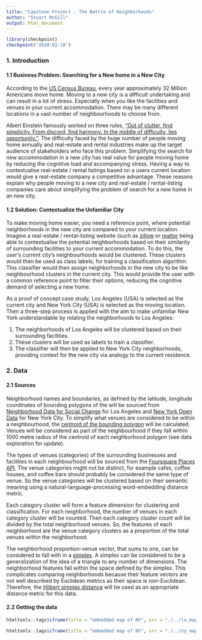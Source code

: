 ```yaml
---
title: "Capstone Project - The Battle of Neighborhoods"
author: "Stuart McGill"
output: html_document
---
```


```r
library(checkpoint)
checkpoint('2020-02-10')

```


### 1. Introduction

#### 1.1 Business Problem: Searching for a New home in a New City

According to the [US Census Bureau](https://www.census.gov/data/tables/time-series/demo/geographic-mobility/historic.html), every year approximately 32 Million Americans move home. Moving to a new city is a difficult undertaking and can result in a lot of stress. Especially when you like the facilities and venues in your current accommodation. There may be many different locations in a vast number of neighbourhoods to choose from. 

Albert Einstein famously worked on three rules, ["Out of clutter, find simplicity. From discord, find harmony. In the middle of difficulty, lies opportunity."](http://www.bigear.org/vol1no4/wheeler.htm). The difficulty faced by the huge number of people moving home annually and real-estate and rental industries make up the target audience of stakeholders who face this problem. Simplifying the search for new accommodation in a new city has real value for people moving home by reducing the cognitive load and accompanying stress. Having a way to contextualise real-estate / rental listings based on a users current location would give a real-estate company a competitive advantage. These reasons explain why people moving to a new city and real-estate / rental-listing companies care about simplifying the problem of search for a new home in an new city.

#### 1.2 Solution: Contextualize the Unfamiliar City

To make moving home easier, you need a reference point, where potential neighborhoods in the new city are compared to your current location. Imagine a real-estate / rental-listing website (such as [zillow](https://www.zillow.com/) or [realtor](https://www.realtor.com/) being able to contextualise the potential neighborhoods based on their similarity of surrounding facilities to your current accommodation. To do this, the user's current city's neighbourhoods would be clustered. These clusters would then be used as class labels, for training a classification algorithm. This classifier would then assign neighborhoods in the new city to be like neighbourhood clusters in the current city. This would provide the user with a common reference point to filter their options, reducing the cognitive demand of selecting a new home.

As a proof of concept case study, Los Angeles (USA) is selected as the current city and New York City (USA) is selected as the moving location. Then a three-step process is applied with the aim to make unfamiliar New York understandable by relating the neighborhoods to Los Angeles:

 1. The neighborhoods of Los Angeles will be clustered based on their surrounding facilities.
 2. These clusters will be used as labels to train a classifier.
 3. The classifier will then be applied to New York City neighborhoods, providing context for the new city via analogy to the current residence.


### 2. Data

#### 2.1 Sources

Neighborhood names and boundaries, as defined by the latitude, longitude coordinates of bounding polygons of the will be sourced from [Neighborhood Data for Social Change](https://usc.data.socrata.com/dataset/Los-Angeles-Neighborhood-Map/r8qd-yxsr) for Los Angeles and [New York Open Data](https://data.cityofnewyork.us/City-Government/Neighborhood-Tabulation-Areas-NTA-/cpf4-rkhq) for New York City. To simplify what venues are considered to be within a neighbourhood, the [centroid of the bounding polygon](https://en.wikipedia.org/wiki/Centroid#Of_a_polygon) will be calculated. Venues will be considered as part of the neighbourhood if they fall within 1000 metre radius of the centroid of each neighborhood polygon (see data exploration for update).

The types of venues (categories) of the surrounding businesses and facilities in each neighbourhood will be sourced from the [Foursquare Places API](https://developer.foursquare.com/docs/api). The venue categories might not be distinct, for example cafes, coffee houses, and coffee bars should probably be considered the same type of venue. So the venue categories will be clustered based on their semantic meaning using a natural-language-processing word-embedding distance metric. 

Each category cluster will form a feature dimension for clustering and classification. For each neighborhood, the number of venues in each category cluster will be counted. Then each category cluster count will be divided by the total neighborhood venues. So, the features of each neighborhood are the venue category clusters as a proportion of the total venues within the neighborhood. 

The neighborhood proportion-venue vector, that sums to one, can be considered to fall with in a [simplex](https://en.wikipedia.org/wiki/Simplex). A simplex can be considered to be a generalization of the idea of a triangle to any number of dimensions. The neighborhood features fall within the space defined by the simplex. This complicates comparing neighborhoods because their feature vectors are not well described by Euclidean metrics as their space is non-Euclidean. Therefore, the [Hilbert simplex distance](https://arxiv.org/pdf/1704.00454.pdf) will be used as an appropriate distance metric for this data.


#### 2.2 Getting the data



```r

htmltools::tags$iframe(title = "embedded map of NY", src = "./../la_map_df.html", width=1000,height=900)
```

```r

htmltools::tags$iframe(title = "embedded map of NY", src = "./../ny_map_df.html", width=1000,height=900)
```

